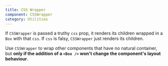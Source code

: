 ```yaml
---
title: CSS Wrapper
component: CSSWrapper
category: Utilities
---
```


If `CSSWrapper` is passed a truthy `css` prop, it renders its children wrapped in a `Box` with that `css`. If `css` is falsy, `CSSWrapper`
just renders its children.

Use `CSSWrapper` to wrap other components that have no natural container, but **only if the addition of a `<Box />` won't change the component's layout behaviour**.
